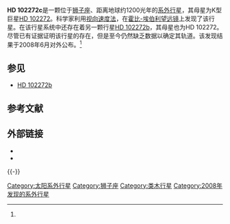{{Infobox Planet
| bgcolour = #A0B0FF
| image =
| caption =
| name = HD 102272c
| parent star = yes
| star = HD 102272
| planet = 
| constell = 狮子座
| distance = 1200±300光年
| RA = {{RA|11|46|23.5351}}<ref name=sb>{{SIMBAD link|HD+102272|HD 102272}}, entry, [[SIMBAD|SIMBAD]].  Accessed on line [[June_18|June 18]], [[2008|2008]].</ref>
| DEC = {{DEC|+14|07|26.350}}<ref name=sb />
| class = K0<ref name=pp>[http://luth7.obspm.fr/~schneider/HD_102272a.pdf A Planetary System Around the K0 Giant HD 102272]{{dead link|date=2017年11月 |bot=InternetArchiveBot |fix-attempted=yes }}, A. Niedzielski et al., preprint.  Submitted to ''Astrophysical Journal Letters''.  Accessed on line [[June_18|June 18]], [[2008|2008]].</ref>
| discovery = yes
| discovery_ref = 
| discoverer = Niedzielski ''et al.''
| discovered = 2008年6月18日
| discovery_method = 视向速度法
| semimajor = 1.57 ± 0.05<ref name=pp />天文单位
| semiminor = 
| orbital_circ = 
| eccentricity = 0.68 ± 0.06<ref name=pp />
| period = 520 ± 26<ref name=pp />地球日
| inclination = 
| long_periastron = 320 ± 10<ref name=pp />°
| time_periastron = 2454135 ± 260<ref name=pp />儒略日
| semi-amp = 59 ± 11<ref name=pp />m/s
| physical_characteristics = yes
| mean_radius = 
| density = 
| surface_grav = 
| mass = 
| minimum_mass = 2.6 ± 0.4<ref name=pp />[[木星质量|''M''<sub>''J''</sub>]]
| single_temperature = 
| magnitude =
}}

'''HD 102272c'''是一颗位于[[狮子座|狮子座]]、距离地球约1200光年的[[系外行星|系外行星]]，其母星为K型巨星[[HD_102272|HD 102272]]。科学家利用[[视向速度法|视向速度法]]，在[[霍比-埃伯利望远镜|霍比-埃伯利望远镜]]上发现了该行星。在该行星系统中还存在着另一颗行星[[HD_102272b|HD 102272b]]，其母星也为HD 102272。尽管已有证据证明该行星的存在，但是至今仍然缺乏数据以确定其轨道。该发现结果于2008年6月对外公布。<ref name=pp />

== 参见 ==
* [[HD_102272b|HD 102272b]]

== 参考文献 ==

{{Reflist|2}}

== 外部链接 ==

* {{cite web |url=http://exoplanet.eu/planet.php?p1=HD+102272&p2=c |title=Notes for planet HD 102272 c |accessdate=2008-07-01 |work=The Extrasolar Planets Encyclopaedia |publisher= |date= |archive-date=2012-11-22 |archive-url=https://www.webcitation.org/6CN9gErRC?url=http://exoplanet.eu/catalog/hd_102272_c/ |dead-url=no }}
* {{cite web | url=http://media4.obspm.fr/exoplanets/base/planete.php?etoile=HD+102272&planete=c | title=HD 102272 c | work=Exoplanets | accessdate=2008-11-09 | archive-url=https://www.webcitation.org/6CN9grW0t?url=http://media4.obspm.fr/exoplanets/base/planete.php?etoile=HD+102272 | archive-date=2012-11-22 | dead-url=yes }}
{{-}}
{{Sky|11|46|23.5351|+|14|07|26.350|1200}}
{{系外行星小作品}}

[[Category:太阳系外行星|Category:太阳系外行星]]
[[Category:狮子座|Category:狮子座]]
[[Category:类木行星|Category:类木行星]]
[[Category:2008年发现的系外行星|Category:2008年发现的系外行星]]